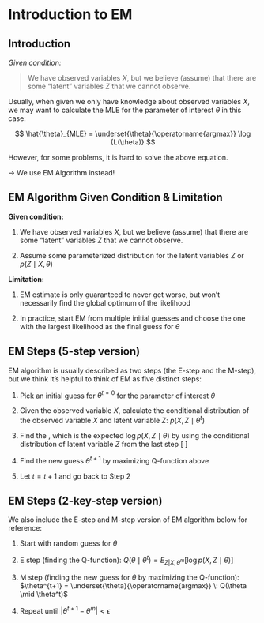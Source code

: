 # Introduction to EM

## Introduction
*Given condition:*   

> We have observed variables $X$, but we believe (assume) that there are some “latent” variables $Z$ that we cannot observe. 

Usually, when given we only have knowledge about observed variables $X$, we may want to calculate the MLE for the parameter of interest $\theta$ in this case: 

$$
\hat{\theta}_{MLE} = \underset{\theta}{\operatorname{argmax}}  \log {L(\theta)}
$$ 

However, for some problems, it is hard to solve the above equation.  

\quad → We use EM Algorithm instead!


## EM Algorithm Given Condition & Limitation
**Given condition:**    

1. We have observed variables $X$, but we believe (assume) that there are some “latent” variables $Z$ that we cannot observe.  

2. Assume some parameterized distribution for the latent variables $Z$ or $p(Z\mid X, \theta)$ 

  
**Limitation:** 

1. EM estimate is only guaranteed to never get worse, but won’t necessarily find the global optimum of the likelihood

2. In practice, start EM from multiple initial guesses and choose the one with the largest likelihood as the final guess for $\theta$

  
## EM Steps (5-step version)

EM algorithm is usually described as two steps (the E-step and the M-step), but we think it’s helpful to think of EM as five distinct steps:

1. Pick an initial guess for $\theta^{t = 0}$ for the parameter of interest $\theta$ 

2. Given the observed variable $X$, calculate the conditional distribution of the observed variable $X$ and latent variable $Z$: $p(X, Z \mid \theta^{t})$ 

3. Find the \textbf{Q-function}, which is the expected $\log {p(X,Z\mid \theta)}$ by using the conditional distribution of latent variable $Z$ from the last step 
   \[
   \begin{align}
        Q(\theta \mid \theta^t) & = expected\; \log {p(X,Z\mid \theta)} \\ 
        & = E_{Z\mid x,\theta^t} [\log{p(X,Z\mid \theta)}] \\ 
        & = \int^{all\; Z} \log{p(X,Z \mid \theta)p(Z\mid X,\theta^t)}  \,dZ
    \end{align} 
   \]  
    
 4. Find the new guess $\theta^{t+1}$ by maximizing Q-function above 
 
 5. Let $t = t+1$ and go back to Step 2
 
 

## EM Steps (2-key-step version)

We also include the E-step and M-step version of EM algorithm below for reference: 

1. Start with random guess for $\theta$ 

2. E step (finding the Q-function): $Q(\theta \mid \theta^t) = E_{Z|X,\theta^m} [\log{p(X, Z \mid \theta)}]$

3. M step (finding the new guess for $\theta$ by maximizing the Q-function): $\theta^{t+1} = \underset{\theta}{\operatorname{argmax}} \: Q(\theta \mid \theta^t)$

4. Repeat until $|\theta^{t+1} - \theta^m| < \epsilon$





